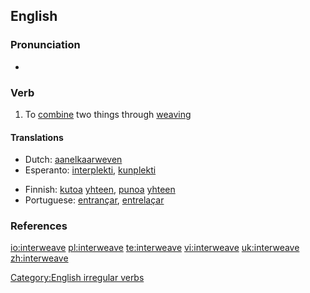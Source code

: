 ==English==

===Pronunciation===
*{{IPA|/'ɪntərwiːv/}}

===Verb===
{{en-verb|interweaves|interweaving|interwove|interwoven}}

# To [[combine]] two things through [[weaving]]

====Translations====
{{trans-top|to combine two things through weaving}}
*Dutch: [[aanelkaarweven]]
*Esperanto: [[interplekti]], [[kunplekti]]
{{trans-mid}}
*Finnish: [[kutoa]] [[yhteen]], [[punoa]] [[yhteen]]
*Portuguese: [[entrançar]], [[entrelaçar]]
{{trans-bottom}}

===References===
{{R:Century 1911}}
{{R:Webster 1913}}

[[Category:English irregular verbs]]

[[io:interweave]]
[[pl:interweave]]
[[te:interweave]]
[[vi:interweave]]
[[uk:interweave]]
[[zh:interweave]]